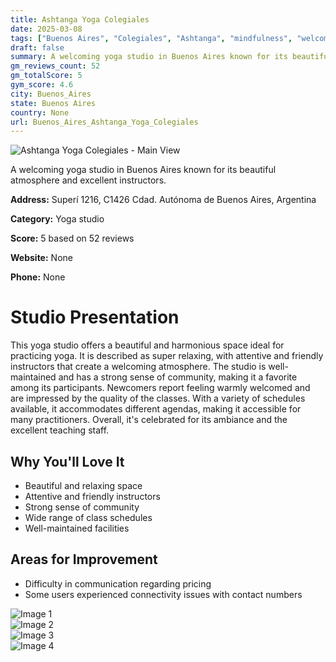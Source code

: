 ```yaml
---
title: Ashtanga Yoga Colegiales
date: 2025-03-08
tags: ["Buenos Aires", "Colegiales", "Ashtanga", "mindfulness", "welcoming", "relaxing", "Buenos Aires"]  
draft: false
summary: A welcoming yoga studio in Buenos Aires known for its beautiful atmosphere and excellent instructors.
gm_reviews_count: 52
gm_totalScore: 5
gym_score: 4.6
city: Buenos_Aires
state: Buenos Aires
country: None
url: Buenos_Aires_Ashtanga_Yoga_Colegiales
---
```


<div className="aspect-[16/9] relative my-8">
  <img 
    src="https://lh5.googleusercontent.com/p/AF1QipMbtAbB_QA_zPasaO_Q8WhL5S-AhrQ7mb-zJkxL=w1920-h1080-k-no"
    alt="Ashtanga Yoga Colegiales - Main View"
    className="object-cover absolute inset-0 w-full h-full rounded-lg"
  />
</div>

A welcoming yoga studio in Buenos Aires known for its beautiful atmosphere and excellent instructors.

**Address:** Superí 1216, C1426 Cdad. Autónoma de Buenos Aires, Argentina

**Category:** Yoga studio

**Score:** 5 based on 52 reviews

**Website:** None

**Phone:** None

# Studio Presentation

This yoga studio offers a beautiful and harmonious space ideal for practicing yoga. It is described as super relaxing, with attentive and friendly instructors that create a welcoming atmosphere. The studio is well-maintained and has a strong sense of community, making it a favorite among its participants. Newcomers report feeling warmly welcomed and are impressed by the quality of the classes. With a variety of schedules available, it accommodates different agendas, making it accessible for many practitioners. Overall, it's celebrated for its ambiance and the excellent teaching staff.

## Why You'll Love It

- Beautiful and relaxing space
- Attentive and friendly instructors
- Strong sense of community
- Wide range of class schedules
- Well-maintained facilities

## Areas for Improvement

- Difficulty in communication regarding pricing
- Some users experienced connectivity issues with contact numbers

<div className="grid grid-cols-1 xl:grid-cols-2 gap-4 my-8">
<div className="aspect-[4/3] relative"><img src="https://lh5.googleusercontent.com/p/AF1QipOaxM7jZcAWZ-hGKpqXFAN4gV2Tvp8geGGvHACX=w1920-h1080-k-no" alt="Image 1" className="object-cover absolute inset-0 w-full h-full rounded-lg" /></div>
<div className="aspect-[4/3] relative"><img src="https://lh5.googleusercontent.com/p/AF1QipPQSfUd5AMHx-FT3DmJwpacdb-G7ovCz_s3cgSr=w1920-h1080-k-no" alt="Image 2" className="object-cover absolute inset-0 w-full h-full rounded-lg" /></div>
<div className="aspect-[4/3] relative"><img src="https://lh5.googleusercontent.com/p/AF1QipOXjagT70gWcDhGKZ6NhbR3ceAf8XpQQtjXru_N=w1920-h1080-k-no" alt="Image 3" className="object-cover absolute inset-0 w-full h-full rounded-lg" /></div>
<div className="aspect-[4/3] relative"><img src="https://streetviewpixels-pa.googleapis.com/v1/thumbnail?panoid=rcgE6sU4PU3w1SAwzlKI2A&cb_client=maps_sv.tactile.gps&w=203&h=100&yaw=212.31326&pitch=0&thumbfov=100" alt="Image 4" className="object-cover absolute inset-0 w-full h-full rounded-lg" /></div>
</div>